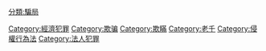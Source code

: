 {{catmore}}
{{Commonscat|Fraud}}
[[分類:騙局|分類:騙局]]
[[Category:經濟犯罪|Category:經濟犯罪]]
[[Category:欺骗|Category:欺骗]]
[[Category:欺瞞|Category:欺瞞]]
[[Category:老千|Category:老千]]
[[Category:侵權行為法|Category:侵權行為法]]
[[Category:法人犯罪|Category:法人犯罪]]
